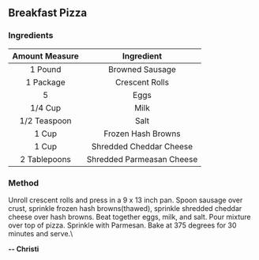 ## Breakfast Pizza
### Ingredients

| Amount Measure | Ingredient                |
| :------------: | :-----------------------: |
| 1 Pound        | Browned Sausage           |
| 1 Package      | Crescent Rolls            |
| 5              | Eggs                      |
| 1/4 Cup        | Milk                      |
| 1/2 Teaspoon   | Salt                      |
| 1 Cup          | Frozen Hash Browns        |
| 1 Cup          | Shredded Cheddar Cheese   |
| 2 Tablepoons   | Shredded Parmeasan Cheese |

### Method
Unroll crescent rolls and press in a 9 x 13 inch pan. Spoon sausage over crust, sprinkle frozen hash browns(thawed), sprinkle shredded cheddar cheese over hash browns. Beat together eggs, milk, and salt. Pour mixture over top of pizza. Sprinkle with Parmesan. Bake at 375 degrees for 30 minutes and serve.\

**-- Christi**
